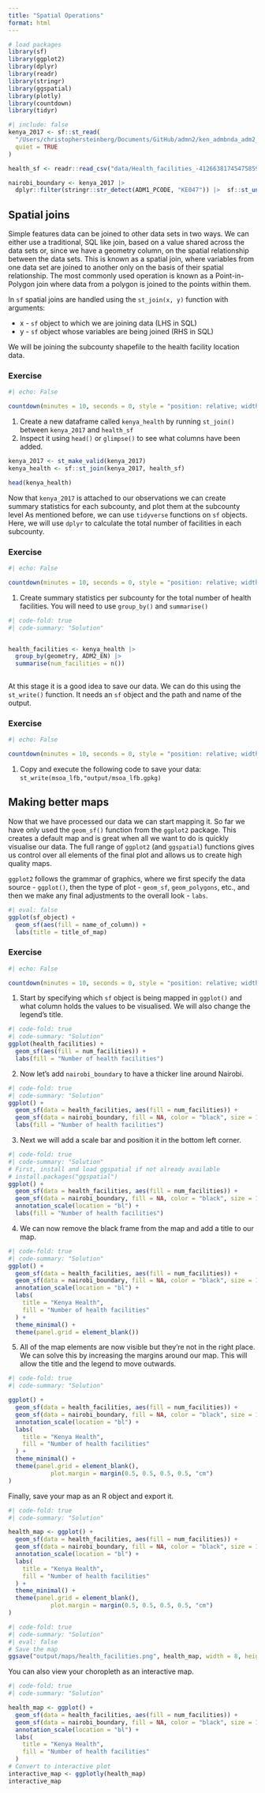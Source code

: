 ```yaml
---
title: "Spatial Operations"
format: html
---
```


```r

# load packages
library(sf) 
library(ggplot2)
library(dplyr)
library(readr)
library(stringr)
library(ggspatial)
library(plotly)
library(countdown)
library(tidyr)
```

```r
#| include: false
kenya_2017 <- sf::st_read(
  "/Users/christophersteinberg/Documents/GitHub/admn2/ken_admbnda_adm2_iebc_20191031.shp",
  quiet = TRUE
)

health_sf <- readr::read_csv("data/Health_facilities_-4126638174547585951.csv") |> sf::st_as_sf(coords = c("Longitude", "Latitude"), crs = 4326)

nairobi_boundary <- kenya_2017 |>
  dplyr::filter(stringr::str_detect(ADM1_PCODE, "KE047")) |>  sf::st_union()


```

## Spatial joins

Simple features data can be joined to other data sets in two ways. We can either use a traditional, SQL like join, based on a value shared across the data sets or, since we have a geometry column, on the spatial relationship between the data sets. This is known as a spatial join, where variables from one data set are joined to another only on the basis of their spatial relationship. The most commonly used operation is known as a Point-in-Polygon join where data from a polygon is joined to the points within them.

In `sf` spatial joins are handled using the `st_join(x, y)` function with arguments:

-   x - `sf` object to which we are joining data (LHS in SQL)
-   y - `sf` object whose variables are being joined (RHS in SQL)

We will be joining the subcounty shapefile to the health facility location data.

### Exercise

```r
#| echo: False

countdown(minutes = 10, seconds = 0, style = "position: relative; width: min-content;")
```

1.  Create a new dataframe called `kenya_health` by running `st_join()` between `kenya_2017` and `health_sf`
2.  Inspect it using `head()` or `glimpse()` to see what columns have been added.

```r
kenya_2017 <- st_make_valid(kenya_2017)
kenya_health <- sf::st_join(kenya_2017, health_sf) 

head(kenya_health)
```

Now that `kenya_2017` is attached to our observations we can create summary statistics for each subcounty, and plot them at the subcounty level As mentioned before, we can use `tidyverse` functions on `sf` objects. Here, we will use `dplyr` to calculate the total number of facilities in each subcounty.

### Exercise

```r
#| echo: False

countdown(minutes = 10, seconds = 0, style = "position: relative; width: min-content;")
```

1.  Create summary statistics per subcounty for the total number of health facilities. You will need to use `group_by()` and `summarise()`

```r
#| code-fold: true
#| code-summary: "Solution"


health_facilities <- kenya_health |>
  group_by(geometry, ADM2_EN) |> 
  summarise(num_facilities = n())
      
```

At this stage it is a good idea to save our data. We can do this using the `st_write()` function. It needs an `sf` object and the path and name of the output.

### Exercise

```r
#| echo: False

countdown(minutes = 10, seconds = 0, style = "position: relative; width: min-content;")
```

1.  Copy and execute the following code to save your data: `st_write(msoa_lfb,"output/msoa_lfb.gpkg)`

## Making better maps

Now that we have processed our data we can start mapping it. So far we have only used the `geom_sf()` function from the `ggplot2` package. This creates a default map and is great when all we want to do is quickly visualise our data. The full range of `ggplot2` (and `ggspatial`) functions gives us control over all elements of the final plot and allows us to create high quality maps.

`ggplot2` follows the grammar of graphics, where we first specify the data source - `ggplot()`, then the type of plot - `geom_sf`, `geom_polygons`, etc., and then we make any final adjustments to the overall look - `labs`.

```r
#| eval: false
ggplot(sf_object) + 
  geom_sf(aes(fill = name_of_column)) +
  labs(title = title_of_map)
```

### Exercise

```r
#| echo: False

countdown(minutes = 10, seconds = 0, style = "position: relative; width: min-content;")
```

1.  Start by specifying which `sf` object is being mapped in `ggplot()` and what column holds the values to be visualised. We will also change the legend's title.

```r
#| code-fold: true
#| code-summary: "Solution"
ggplot(health_facilities) + 
  geom_sf(aes(fill = num_facilities)) +
  labs(fill = "Number of health facilities")
```

2.  Now let's add `nairobi_boundary` to have a thicker line around Nairobi.

```r
#| code-fold: true
#| code-summary: "Solution"
ggplot() + 
  geom_sf(data = health_facilities, aes(fill = num_facilities)) +
  geom_sf(data = nairobi_boundary, fill = NA, color = "black", size = 1) +
  labs(fill = "Number of health facilities")
```

3.  Next we will add a scale bar and position it in the bottom left corner.

```r
#| code-fold: true
#| code-summary: "Solution"
# First, install and load ggspatial if not already available
# install.packages("ggspatial")
ggplot() + 
  geom_sf(data = health_facilities, aes(fill = num_facilities)) +
  geom_sf(data = nairobi_boundary, fill = NA, color = "black", size = 1) +
  annotation_scale(location = "bl") +
  labs(fill = "Number of health facilities")
```

4.  We can now remove the black frame from the map and add a title to our map.

```r
#| code-fold: true
#| code-summary: "Solution"
ggplot() + 
  geom_sf(data = health_facilities, aes(fill = num_facilities)) +
  geom_sf(data = nairobi_boundary, fill = NA, color = "black", size = 1) +
  annotation_scale(location = "bl") +
  labs(
    title = "Kenya Health",
    fill = "Number of health facilities"
  ) +
  theme_minimal() +
  theme(panel.grid = element_blank())
```

5.  All of the map elements are now visible but they're not in the right place. We can solve this by increasing the margins around our map. This will allow the title and the legend to move outwards.

```r
#| code-fold: true
#| code-summary: "Solution"

ggplot() + 
  geom_sf(data = health_facilities, aes(fill = num_facilities)) +
  geom_sf(data = nairobi_boundary, fill = NA, color = "black", size = 1) +
  annotation_scale(location = "bl") +
  labs(
    title = "Kenya Health",
    fill = "Number of health facilities"
  ) +
  theme_minimal() +
  theme(panel.grid = element_blank(),
            plot.margin = margin(0.5, 0.5, 0.5, 0.5, "cm")
)
```

Finally, save your map as an R object and export it.

```r
#| code-fold: true
#| code-summary: "Solution"

health_map <- ggplot() + 
  geom_sf(data = health_facilities, aes(fill = num_facilities)) +
  geom_sf(data = nairobi_boundary, fill = NA, color = "black", size = 1) +
  annotation_scale(location = "bl") +
  labs(
    title = "Kenya Health",
    fill = "Number of health facilities"
  ) +
  theme_minimal() +
  theme(panel.grid = element_blank(),
            plot.margin = margin(0.5, 0.5, 0.5, 0.5, "cm")
)

```

```r
#| code-fold: true
#| code-summary: "Solution"
#| eval: false
# Save the map
ggsave("output/maps/health_facilities.png", health_map, width = 8, height = 5)
```

You can also view your choropleth as an interactive map.

```r
#| code-fold: true
#| code-summary: "Solution"

health_map <- ggplot() + 
  geom_sf(data = health_facilities, aes(fill = num_facilities)) +
  geom_sf(data = nairobi_boundary, fill = NA, color = "black", size = 1) +
  annotation_scale(location = "bl") +
  labs(
    title = "Kenya Health",
    fill = "Number of health facilities"
  ) 
# Convert to interactive plot
interactive_map <- ggplotly(health_map)
interactive_map
```
